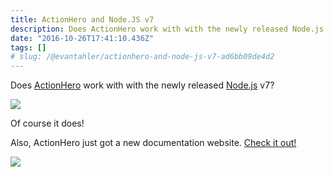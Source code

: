 ```yaml
---
title: ActionHero and Node.JS v7
description: Does ActionHero work with with the newly released Node.js v7?
date: "2016-10-26T17:41:10.436Z"
tags: []
# slug: /@evantahler/actionhero-and-node-js-v7-ad6bb09de4d2
---
```


Does [ActionHero](http://www.actionherojs.com/) work with with the newly released [Node.js](https://medium.com/u/96cd9a1fb56) v7?

![](/images/medium-export/1__1aBZOO8chVHmePbMxUTl0w.png)

Of course it does!

Also, ActionHero just got a new documentation website. [Check it out!](http://www.actionherojs.com/)

![](/images/medium-export/1__LQu6nx3EOUYtUj__LnrprUg.png)
